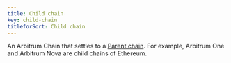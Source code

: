 ```yaml
---
title: Child chain
key: child-chain
titleforSort: Child chain
---
```


An Arbitrum Chain that settles to a [Parent chain](/intro/glossary#parent-chain). For example, Arbitrum One and Arbitrum Nova are child chains of Ethereum.
